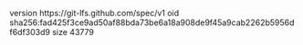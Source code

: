version https://git-lfs.github.com/spec/v1
oid sha256:fad425f3ce9ad50af88bda73be6a18a908de9f45a9cab2262b5956df6df303d9
size 43779
